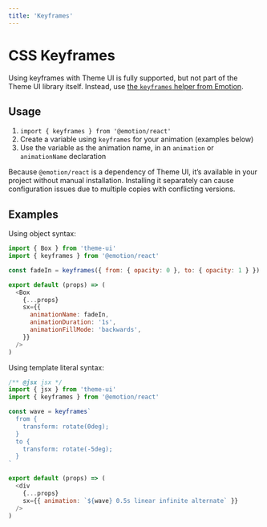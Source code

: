```yaml
---
title: 'Keyframes'
---
```


# CSS Keyframes

Using keyframes with Theme UI is fully supported, but not part of the Theme UI
library itself. Instead, use [the `keyframes` helper from Emotion](https://emotion.sh/docs/keyframes).

## Usage

1. `import { keyframes } from '@emotion/react'`
2. Create a variable using `keyframes` for your animation (examples below)
3. Use the variable as the animation name, in an `animation` or `animationName`
   declaration

<Note>

Because `@emotion/react` is a dependency of Theme UI, it’s available in your
project without manual installation. Installing it separately can cause configuration issues due to
multiple copies with conflicting versions.

</Note>

## Examples

Using object syntax:

```js
import { Box } from 'theme-ui'
import { keyframes } from '@emotion/react'

const fadeIn = keyframes({ from: { opacity: 0 }, to: { opacity: 1 } })

export default (props) => (
  <Box
    {...props}
    sx={{
      animationName: fadeIn,
      animationDuration: '1s',
      animationFillMode: 'backwards',
    }}
  />
)
```

Using template literal syntax:

```js
/** @jsx jsx */
import { jsx } from 'theme-ui'
import { keyframes } from '@emotion/react'

const wave = keyframes`
  from {
    transform: rotate(0deg);
  }
  to {
    transform: rotate(-5deg);
  }
`

export default (props) => (
  <div
    {...props}
    sx={{ animation: `${wave} 0.5s linear infinite alternate` }}
  />
)
```
